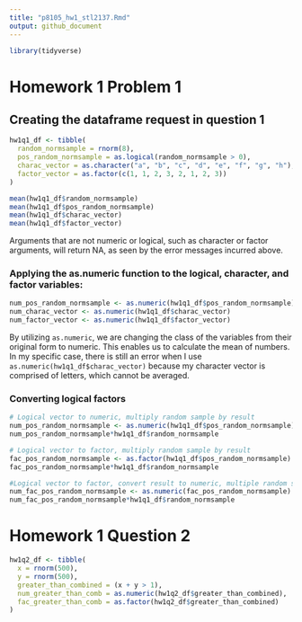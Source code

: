 ```yaml
---
title: "p8105_hw1_stl2137.Rmd"
output: github_document
---
```


```r
library(tidyverse)
```

# Homework 1 Problem 1

## Creating the dataframe request in question 1
```r
hw1q1_df <- tibble(
  random_normsample = rnorm(8),
  pos_random_normsample = as.logical(random_normsample > 0), 
  charac_vector = as.character("a", "b", "c", "d", "e", "f", "g", "h"),
  factor_vector = as.factor(c(1, 1, 2, 3, 2, 1, 2, 3)) 
)

mean(hw1q1_df$random_normsample)
mean(hw1q1_df$pos_random_normsample)
mean(hw1q1_df$charac_vector)
mean(hw1q1_df$factor_vector)
```
Arguments that are not numeric or logical, such as character or factor arguments, will return NA, as seen by the error messages incurred above.

### Applying the as.numeric function to the logical, character, and factor variables:
```r
num_pos_random_normsample <- as.numeric(hw1q1_df$pos_random_normsample)
num_charac_vector <- as.numeric(hw1q1_df$charac_vector)
num_factor_vector <- as.numeric(hw1q1_df$factor_vector)
```
By utilizing `as.numeric`, we are changing the class of the variables from their original form to numeric. This enables us to calculate the mean of numbers. In my specific case, there is still an error when I use `as.numeric(hw1q1_df$charac_vector)` because my character vector is comprised of letters, which cannot be averaged.

### Converting logical factors
```r
# Logical vector to numeric, multiply random sample by result
num_pos_random_normsample <- as.numeric(hw1q1_df$pos_random_normsample)
num_pos_random_normsample*hw1q1_df$random_normsample

# Logical vector to factor, multiply random sample by result
fac_pos_random_normsample <- as.factor(hw1q1_df$pos_random_normsample)
fac_pos_random_normsample*hw1q1_df$random_normsample

#Logical vector to factor, convert result to numeric, multiple random sample by result
num_fac_pos_random_normsample <- as.numeric(fac_pos_random_normsample)
num_fac_pos_random_normsample*hw1q1_df$random_normsample
```

# Homework 1 Question 2
```r
hw1q2_df <- tibble(
  x = rnorm(500),
  y = rnorm(500),
  greater_than_combined = (x + y > 1),
  num_greater_than_comb = as.numeric(hw1q2_df$greater_than_combined),
  fac_greater_than_comb = as.factor(hw1q2_df$greater_than_combined)
)
```



